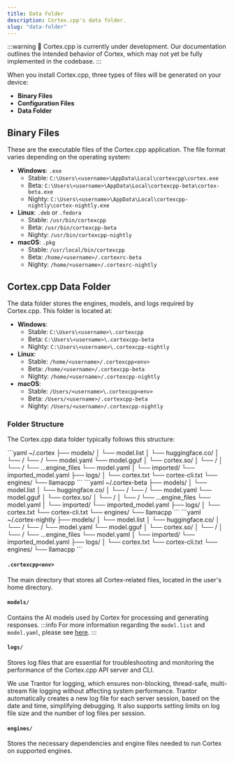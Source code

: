 ```yaml
---
title: Data Folder
description: Cortex.cpp's data folder.
slug: "data-folder"
---
```



:::warning
🚧 Cortex.cpp is currently under development. Our documentation outlines the intended behavior of Cortex, which may not yet be fully implemented in the codebase.
:::

When you install Cortex.cpp, three types of files will be generated on your device:

- **Binary Files**
- **Configuration Files**
- **Data Folder**

## Binary Files
These are the executable files of the Cortex.cpp application. The file format varies depending on the operating system:

- **Windows**: `.exe`
  - Stable: `C:\Users\<username>\AppData\Local\cortexcpp\cortex.exe`
  - Beta: `C:\Users\<username>\AppData\Local\cortexcpp-beta\cortex-beta.exe`
  - Nighty: `C:\Users\<username>\AppData\Local\cortexcpp-nightly\cortex-nightly.exe`
- **Linux**: `.deb` or `.fedora`
  - Stable: `/usr/bin/cortexcpp`
  - Beta: `/usr/bin/cortexcpp-beta`
  - Nighty: `/usr/bin/cortexcpp-nightly`
- **macOS**: `.pkg`
  - Stable: `/usr/local/bin/cortexcpp`
  - Beta: `/home/<username>/.cortexrc-beta`
  - Nighty: `/home/<username>/.cortexrc-nightly`

## Cortex.cpp Data Folder
The data folder stores the engines, models, and logs required by Cortex.cpp. This folder is located at:

- **Windows**:
  - Stable: `C:\Users\<username>\.cortexcpp`
  - Beta: `C:\Users\<username>\.cortexcpp-beta`
  - Nighty: `C:\Users\<username>\.cortexcpp-nightly`
- **Linux**:
  - Stable: `/home/<username>/.cortexcpp<env>`
  - Beta: `/home/<username>/.cortexcpp-beta`
  - Nighty: `/home/<username>/.cortexcpp-nightly`
- **macOS**:
  - Stable: `/Users/<username>\.cortexcpp<env>`
  - Beta: `/Users/<username>/.cortexcpp-beta`
  - Nighty: `/Users/<username>/.cortexcpp-nightly`

### Folder Structure
The Cortex.cpp data folder typically follows this structure:

<Tabs>
  <TabItem value="Stable" label="Stable">
  ```yaml
  ~/.cortex
    ├── models/
    │   └── model.list
    │   └── huggingface.co/
    │       └── <repo_name>/
              └── <branch_name>/
                └── model.yaml
                └── model.gguf
    │   └── cortex.so/
    │       └── <repo_name>/
    │         └── <branch_name>/
                └── ...engine_files
                └── model.yaml
    │   └── imported/
            └── imported_model.yaml
    ├── logs/
    │   └── cortex.txt
        └── cortex-cli.txt
    └── engines/
        └── llamacpp
  ```
  </TabItem>
  <TabItem value="Beta" label="Beta">
  ```yaml
  ~/.cortex-beta
    ├── models/
    │   └── model.list
    │   └── huggingface.co/
    │       └── <repo_name>/
              └── <branch_name>/
                └── model.yaml
                └── model.gguf
    │   └── cortex.so/
    │       └── <repo_name>/
    │         └── <branch_name>/
                └── ...engine_files
                └── model.yaml
    │   └── imported/
            └── imported_model.yaml
    ├── logs/
    │   └── cortex.txt
        └── cortex-cli.txt
    └── engines/
        └── llamacpp
  ```
  </TabItem>
  <TabItem value="Nightly" label="Nightly">
  ```yaml
  ~/.cortex-nightly
    ├── models/
    │   └── model.list
    │   └── huggingface.co/
    │       └── <repo_name>/
              └── <branch_name>/
                └── model.yaml
                └── model.gguf
    │   └── cortex.so/
    │       └── <repo_name>/
    │         └── <branch_name>/
                └── ...engine_files
                └── model.yaml
    │   └── imported/
            └── imported_model.yaml
    ├── logs/
    │   └── cortex.txt
        └── cortex-cli.txt
    └── engines/
        └── llamacpp
  ```
  </TabItem>
</Tabs>

#### `.cortexcpp<env>`
The main directory that stores all Cortex-related files, located in the user's home directory.
#### `models/`
Contains the AI models used by Cortex for processing and generating responses.
:::info
For more information regarding the `model.list` and `model.yaml`, please see [here](/docs/model-yaml).
:::
#### `logs/`
Stores log files that are essential for troubleshooting and monitoring the performance of the Cortex.cpp API server and CLI.

We use Trantor for logging, which ensures non-blocking, thread-safe, multi-stream file logging without affecting system performance. Trantor automatically creates a new log file for each server session, based on the date and time, simplifying debugging. It also supports setting limits on log file size and the number of log files per session.
#### `engines/`
Stores the necessary dependencies and engine files needed to run Cortex on supported engines.